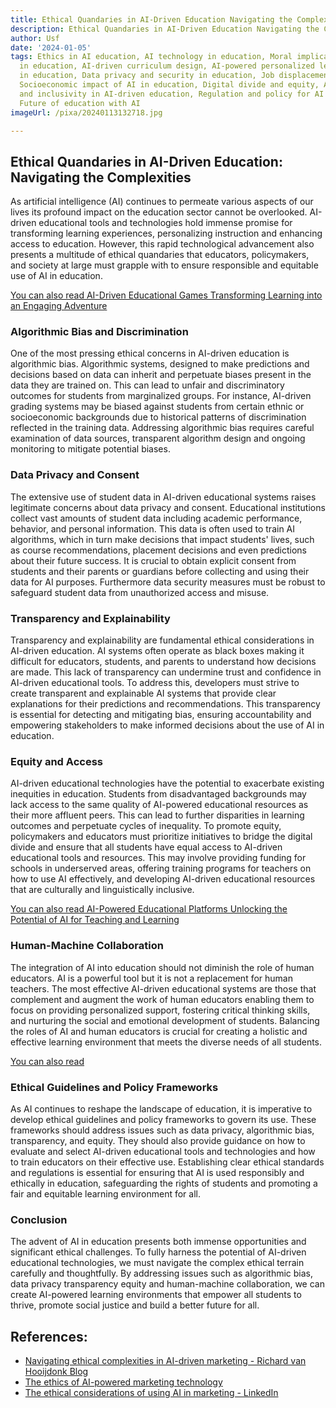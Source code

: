 ```yaml
---
title: Ethical Quandaries in AI-Driven Education Navigating the Complexities
description: Ethical Quandaries in AI-Driven Education Navigating the Complexities
author: Usf
date: '2024-01-05'
tags: Ethics in AI education, AI technology in education, Moral implications of AI
  in education, AI-driven curriculum design, AI-powered personalized learning, Automation
  in education, Data privacy and security in education, Job displacement concerns,
  Socioeconomic impact of AI in education, Digital divide and equity, Accessibility
  and inclusivity in AI-driven education, Regulation and policy for AI in education,
  Future of education with AI
imageUrl: /pixa/20240113132718.jpg

---
```

## Ethical Quandaries in AI-Driven Education: Navigating the Complexities

As artificial intelligence (AI) continues to permeate various aspects  of our lives its profound impact on  the education sector cannot be overlooked. AI-driven educational tools and technologies hold immense promise for transforming learning experiences, personalizing instruction and enhancing access to  education. However, this rapid technological advancement also  presents a multitude of ethical quandaries that educators, policymakers, and society at  large must grapple with to ensure responsible and equitable use of AI in education.

[You can also  read AI-Driven Educational  Games Transforming Learning into an  Engaging Adventure](AI-Driven%20Educational%20Games%20Transforming%20Learning%20into%20an%20Engaging%20Adventure)


### Algorithmic  Bias  and Discrimination

One of the most pressing ethical concerns in AI-driven education is algorithmic bias.  Algorithmic systems, designed to make predictions and  decisions based on data can inherit and perpetuate biases  present in the  data they  are  trained on. This can lead to unfair and discriminatory outcomes for students  from marginalized  groups. For instance, AI-driven grading systems may be biased against students from certain ethnic or socioeconomic backgrounds due to historical  patterns of discrimination reflected in the training  data. Addressing algorithmic bias requires careful  examination of data sources, transparent algorithm design and ongoing monitoring to mitigate potential biases.

### Data Privacy and  Consent

The extensive use of student data in AI-driven educational systems raises legitimate concerns about data privacy and consent. Educational  institutions collect vast amounts of student data including academic performance, behavior, and personal information.  This data is often  used  to train AI algorithms, which in turn make decisions that impact students' lives, such as  course  recommendations, placement decisions and  even predictions  about their future success. It is crucial  to obtain explicit consent from students and their parents or  guardians before collecting  and using their data for AI purposes. Furthermore data security measures must be robust to safeguard student data from unauthorized access and  misuse.

### Transparency and Explainability

Transparency and explainability are fundamental ethical considerations in  AI-driven education. AI systems often operate as black boxes making it difficult for educators, students, and parents to  understand how decisions are made. This lack of transparency can undermine trust and confidence in AI-driven educational tools. To  address this, developers must strive to create transparent and explainable AI systems that provide clear explanations for their predictions and recommendations.  This transparency is essential for  detecting and mitigating bias, ensuring accountability and empowering stakeholders to make informed decisions about the use  of AI in education.

### Equity and Access

AI-driven educational  technologies have the potential to exacerbate existing inequities in education. Students from disadvantaged backgrounds may lack access to the same quality of AI-powered educational resources as their more affluent peers.  This can lead to further disparities in learning outcomes and perpetuate cycles of inequality. To promote equity, policymakers and educators must prioritize initiatives to  bridge the digital divide and ensure that all students have equal access to AI-driven educational tools and resources. This may involve  providing funding for schools  in underserved areas, offering training programs for teachers on how to use AI effectively, and developing AI-driven educational resources that are culturally and linguistically inclusive.

[You can also  read AI-Powered Educational Platforms Unlocking the Potential of AI for Teaching  and Learning](AI-Powered%20Educational%20Platforms%20Unlocking%20the%20Potential%20of%20AI%20for%20Teaching%20and%20Learning)


### Human-Machine Collaboration

The integration of AI into education should not diminish the role of human educators. AI  is a powerful tool but it is not  a  replacement for  human teachers. The most effective AI-driven educational systems are those that complement and augment  the work  of  human educators enabling them to focus on providing personalized support, fostering critical thinking skills,  and  nurturing the social and emotional development of students. Balancing  the roles of AI and human  educators is crucial for creating a holistic  and effective learning environment that  meets  the diverse needs of all students.

[You can also read ]()


### Ethical  Guidelines and Policy Frameworks

As AI continues to reshape the landscape of  education, it is imperative to develop ethical guidelines and policy frameworks to  govern its use. These frameworks should address issues such as data privacy, algorithmic bias, transparency, and  equity. They should also provide guidance on how to evaluate and  select AI-driven educational tools and technologies and how to train educators on their effective use. Establishing clear ethical standards and regulations is essential for ensuring that AI is used responsibly and ethically in education, safeguarding the rights of students and promoting a fair and equitable learning environment for  all.

###  Conclusion

The advent of AI in education presents both immense opportunities  and significant ethical challenges. To fully harness the  potential of  AI-driven educational technologies, we  must navigate the complex ethical terrain carefully and thoughtfully. By addressing issues such as algorithmic bias,  data privacy transparency equity and  human-machine collaboration, we can create  AI-powered learning environments that empower all  students to thrive, promote social justice and build a  better future for all.

## References:
- [Navigating ethical complexities in AI-driven marketing - Richard van Hooijdonk Blog](https://blog.richardvanhooijdonk.com/en/navigating-ethical-complexities-in-ai-driven-marketing/)
- [The ethics of AI-powered marketing technology](https://martech.org/the-ethics-of-ai-powered-marketing-technology/)
- [The ethical considerations of using AI in marketing - LinkedIn](https://www.linkedin.com/pulse/ethical-considerations-using-ai-marketing-iftikhar-anjum)
